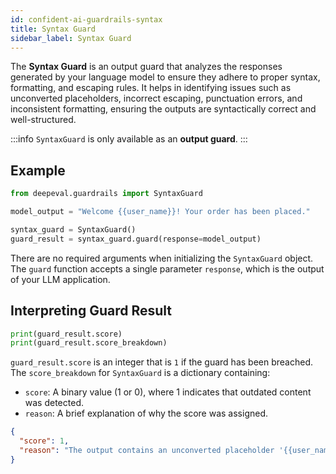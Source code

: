 ```yaml
---
id: confident-ai-guardrails-syntax
title: Syntax Guard
sidebar_label: Syntax Guard
---
```


The **Syntax Guard** is an output guard that analyzes the responses generated by your language model to ensure they adhere to proper syntax, formatting, and escaping rules. It helps in identifying issues such as unconverted placeholders, incorrect escaping, punctuation errors, and inconsistent formatting, ensuring the outputs are syntactically correct and well-structured.

:::info
`SyntaxGuard` is only available as an **output guard**.
:::

## Example

```python
from deepeval.guardrails import SyntaxGuard

model_output = "Welcome {{user_name}}! Your order has been placed."

syntax_guard = SyntaxGuard()
guard_result = syntax_guard.guard(response=model_output)
```

There are no required arguments when initializing the `SyntaxGuard` object. The `guard` function accepts a single parameter `response`, which is the output of your LLM application.

## Interpreting Guard Result

```python
print(guard_result.score)
print(guard_result.score_breakdown)
```

`guard_result.score` is an integer that is `1` if the guard has been breached. The `score_breakdown` for `SyntaxGuard` is a dictionary containing:

- `score`: A binary value (1 or 0), where 1 indicates that outdated content was detected.
- `reason`: A brief explanation of why the score was assigned.

```json
{
  "score": 1,
  "reason": "The output contains an unconverted placeholder '{{user_name}}'."
}
```
